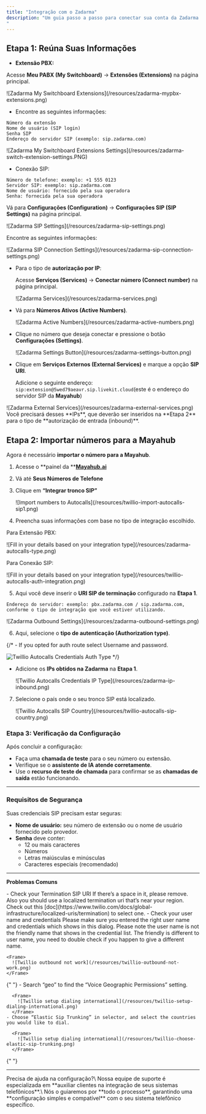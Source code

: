 ```yaml
---
title: "Integração com o Zadarma"
description: "Um guia passo a passo para conectar sua conta da Zadarma via tronco SIP
"
---
```


## Etapa 1: Reúna Suas Informações

- **Extensão PBX:**

Acesse **Meu PABX (My Switchboard)** → **Extensões (Extensions)** na página principal.

<Frame>
  ![Zadarma My Switchboard Extensions](/resources/zadarma-mypbx-extensions.png)
</Frame>

- Encontre as seguintes informações:

```
Número da extensão
Nome de usuário (SIP login)
Senha SIP
Endereço do servidor SIP (exemplo: sip.zadarma.com)
```

<Frame>
  ![Zadarma My Switchboard Extensions Settings](/resources/zadarma-switch-extension-settings.PNG)
</Frame>

- Conexão SIP:

```
Número de telefone: exemplo: +1 555 0123
Servidor SIP: exemplo: sip.zadarma.com
Nome de usuário: fornecido pela sua operadora
Senha: fornecida pela sua operadora
```

Vá para **Configurações (Configuration)** → **Configurações SIP (SIP Settings)** na página principal.

<Frame>
  ![Zadarma SIP Settings](/resources/zadarma-sip-settings.png)
</Frame>

Encontre as seguintes informações:

<Frame>
  ![Zadarma SIP Connection Settings](/resources/zadarma-sip-connection-settings.png)
</Frame>

- Para o tipo de **autorização por IP**:

  Acesse **Serviços (Services)** → **Conectar número (Connect number)** na página principal.

  <Frame>
    ![Zadarma Services](/resources/zadarma-services.png)
  </Frame>
- Vá para **Números Ativos (Active Numbers)**.

  <Frame>
    ![Zadarma Active Numbers](/resources/zadarma-active-numbers.png)
  </Frame>
- Clique no número que deseja conectar e pressione o botão **Configurações (Settings)**.

  <Frame>
    ![Zadarma Settings Button](/resources/zadarma-settings-button.png)
  </Frame>
- Clique em **Serviços Externos (External Services)** e marque a opção **SIP URI**.

  Adicione o seguinte endereço:\
  `sip:extension@5wed79aeavr.sip.livekit.cloud`(este é o endereço do servidor SIP da **Mayahub**)

<Frame>
  ![Zadarma External Services](/resources/zadarma-external-services.png)
</Frame>

<Note>
  Você precisará desses **IPs**, que deverão ser inseridos na **Etapa 2** para o tipo de **autorização de entrada (inbound)**.
</Note>

## **Etapa 2: Importar números para a Mayahub**

Agora é necessário **importar o número para a Mayahub**.

1. Acesse o **painel da **[**Mayahub.ai**](http://Mayahub.ai)
2. Vá até **Seus Números de Telefone**
5. Clique em **“Integrar tronco SIP”**

   <Frame>
     ![Import numbers to Autocalls](/resources/twillio-import-autocalls-sip1.png)
   </Frame>
4. Preencha suas informações com base no tipo de integração escolhido.

Para Extensão PBX:

<Frame>
  ![Fill in your details based on your integration type](/resources/zadarma-autocalls-type.png)
</Frame>

Para Conexão SIP:

<Frame>
  ![Fill in your details based on your integration type](/resources/twillio-autocalls-auth-integration.png)
</Frame>

5. Aqui você deve inserir o **URI SIP de terminação** configurado na **Etapa 1**.

```
Endereço do servidor: exemplo: pbx.zadarma.com / sip.zadarma.com, conforme o tipo de integração que você estiver utilizando.
```

<Frame>
  ![Zadarma Outbound Settings](/resources/zadarma-outbound-settings.png)
</Frame>

6. Aqui, selecione o **tipo de autenticação (Authorization type)**.

{/* - If you opted for auth route select Username and password.

 <Frame>
   <img
     src="/resources/twillio-autocalls-credentials-auth-type.png"
     alt="Twillio Autocalls Credentials Auth Type"
   />
 </Frame> */}

- Adicione os **IPs obtidos na Zadarma** na **Etapa 1**.

  <Frame>
    ![Twillio Autocalls Credentials IP Type](/resources/zadarma-ip-inbound.png)
  </Frame>

7. Selecione o país onde o seu tronco SIP está localizado.

   <Frame>
     ![Twillio Autocalls SIP Country](/resources/twillio-autocalls-sip-country.png)
   </Frame>

### Etapa 3: Verificação da Configuração

Após concluir a configuração:

- Faça uma **chamada de teste** para o seu número ou extensão.
- Verifique se o **assistente de IA atende corretamente**.
- Use o **recurso de teste de chamada** para confirmar se as **chamadas de saída** estão funcionando.

---

### Requisitos de Segurança

Suas credenciais SIP precisam estar seguras:

- **Nome de usuário:** seu número de extensão ou o nome de usuário fornecido pelo provedor.
- **Senha** deve conter:
  - 12 ou mais caracteres
  - Números
  - Letras maiúsculas e minúsculas
  - Caracteres especiais (recomendado)

---

**Problemas Comuns**

<AccordionGroup>
  <Accordion title="Após conectar, as chamadas de entrada funcionam, mas as de saída não?">
    - Check your Termination SIP URI If there’s a space in it, please remove. Also you should use a localized termination uri that’s near your region. Check out this [doc](https://www.twilio.com/docs/global-infrastructure/localized-uris/termination) to select one.
    - Check your user name and credentials Please make sure you entered the right user name and credentials which shows in this dialog. Please note the user name is not the friendly name that shows in the credential list. The friendly is different to user name, you need to double check if you happen to give a different name.

    <Frame>
      ![Twillio outbound not work](/resources/twillio-outbound-not-work.png)
    </Frame>
  </Accordion>
  {" "}

  <Accordion title="Como configuro chamadas para países internacionais?">
    - Search “geo” to find the “Voice Geographic Permissions” setting.

      <Frame>
        ![Twillio setup dialing international](/resources/twillio-setup-dialing-international.png)
      </Frame>
    - Choose “Elastic Sip Trunking” in selector, and select the countries you would like to dial.

      <Frame>
        ![Twillio setup dialing international](/resources/twillio-choose-elastic-sip-trunking.png)
      </Frame>
  </Accordion>
  {" "}
</AccordionGroup>

---

<Note>
  Precisa de ajuda na configuração?\
  Nossa equipe de suporte é especializada em **auxiliar clientes na integração de seus sistemas telefônicos**.\
  Nós o guiaremos por **todo o processo**, garantindo uma **configuração simples e compatível** com o seu sistema telefônico específico.
</Note>